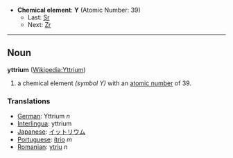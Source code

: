 *'''Chemical element''': '''Y''' (Atomic Number: 39)
**Last: [[Strontium|Sr]]
**Next: [[Zirconium|Zr]]
----
== Noun ==
'''yttrium''' ([[en:Yttrium|Wikipedia:Yttrium]])

# a chemical element ''(symbol Y)'' with an [[atomic number]] of 39.

===Translations===
*[[German]]: Yttrium ''n''
*[[Interlingua]]: yttrium
*[[Japanese]]: [[イットリウム]]
*[[Portuguese]]: [[ítrio]] ''m''
*[[Romanian]]: [[ytriu]] ''n''